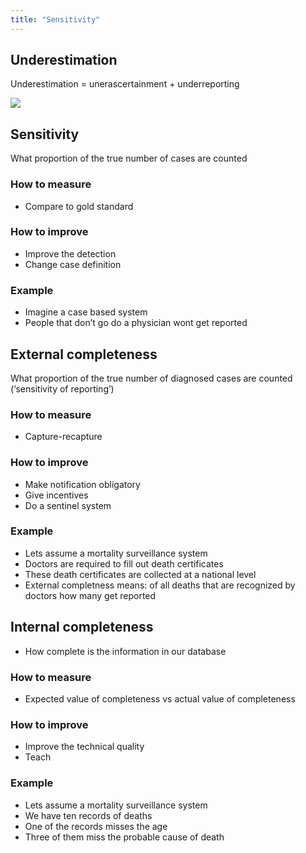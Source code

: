```yaml
---
title: "Sensitivity"
---
```




## Underestimation
Underestimation = unerascertainment + underreporting

![](../img/attributes_sensitivity.jpg)

## Sensitivity
What proportion of the true number of cases are counted

### How to measure
- Compare to gold standard

### How to improve
- Improve the detection
- Change case definition

### Example
- Imagine a case based system
- People that don’t go do a physician wont get reported


## External completeness
What proportion of the true number of diagnosed cases are counted ('sensitivity of reporting’)

### How to measure
- Capture-recapture

### How to improve
- Make notification obligatory
- Give incentives
- Do a sentinel system


### Example
- Lets assume a mortality surveillance system
- Doctors are required to fill out death certificates
- These death certificates are collected at a national level
- External completness means: of all deaths that are recognized by doctors how many get reported

## Internal completeness
- How complete is the information in our database

### How to measure
- Expected value of completeness vs actual value of completeness

### How to improve
- Improve the technical quality
- Teach

### Example
- Lets assume a mortality surveillance system
- We have ten records of deaths
- One of the records misses the age
- Three of them miss the probable cause of death

